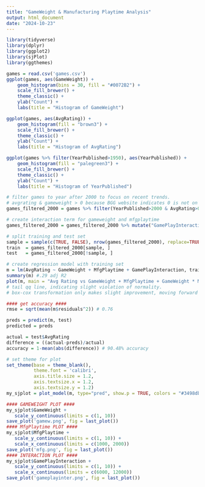 ---
title: "GameWeight & Manufacturing Playtime Analysis"
output: html_document
date: "2024-10-23"
---

```{r}
library(tidyverse)
library(dplyr)
library(ggplot2)
library(sjPlot)
library(ggthemes)

games = read.csv('games.csv')
ggplot(games, aes(GameWeight)) +
    geom_histogram(bins = 30, fill = "#0072B2") + 
    scale_fill_brewer() +
    theme_classic() + 
    ylab("Count") + 
    labs(title = "Histogram of GameWeight")

ggplot(games, aes(AvgRating)) +
    geom_histogram(fill = "brown3") + 
    scale_fill_brewer() +
    theme_classic() + 
    ylab("Count") + 
    labs(title = "Histogram of AvgRating")

ggplot(games %>% filter(YearPublished>1950), aes(YearPublished)) +
    geom_histogram(fill = "palegreen3") + 
    scale_fill_brewer() +
    theme_classic() + 
    ylab("Count") + 
    labs(title = "Histogram of YearPublished")
```

```{r}
# filter games to year after 2000 to focus on recent trends. 
# avgrating & gameweight > 0 because BGG website indicates 0 is not on the scale
games_filtered_2000 = games %>% filter(YearPublished>2000 & AvgRating>0 & GameWeight>0)

# create interaction term for gameweight and mfgplaytime
games_filtered_2000 = games_filtered_2000 %>% mutate("GamePlayInteraction" = GameWeight * MfgPlaytime)

# split training and test set
sample = sample(c(TRUE, FALSE), nrow(games_filtered_2000), replace=TRUE, prob=c(0.7,0.3))
train  = games_filtered_2000[sample, ]
test   = games_filtered_2000[!sample, ]

# create regression model with training set
m = lm(AvgRating ~ GameWeight + MfgPlaytime + GamePlayInteraction, train)
summary(m) #.29 adj R2
plot(m, main = "Avg Rating vs GameWeight + MfgPlaytime + GameWeight * MfgPlaytime") # ols assumption plots
# tail qq line, indicating slight violation of normality. 
# box-cox transformation only makes slight improvement, moving forward with no transform

#### get accuracy ####
rmse = sqrt(mean(m$residuals^2)) # 0.76

preds = predict(m, test)
predicted = preds

actual = test$AvgRating
difference = ((actual-preds)/actual)
accuracy = 1-mean(abs(difference)) # 90.48% accuracy
```

```{r, warning=FALSE}
# set theme for plot
set_theme(base = theme_blank(),
          theme.font = 'calibri',
          axis.title.size = 1.2,
          axis.textsize.x = 1.2,
          axis.textsize.y = 1.2)
my_sjplot = plot_model(m, type="pred", show.p = TRUE, colors = "#3498db")

#### GAMEWEIGHT PLOT ####
my_sjplot$GameWeight +
   scale_y_continuous(limits = c(1, 10)) 
save_plot('gamew.png', fig = last_plot())
#### MfgPlaytime PLOT ####
my_sjplot$MfgPlaytime +
   scale_y_continuous(limits = c(1, 10)) +
   scale_x_continuous(limits = c(1000, 2000))
save_plot('mfg.png', fig = last_plot())
#### INTERACTION PLOT ####
my_sjplot$GamePlayInteraction +
   scale_y_continuous(limits = c(1, 10)) +
   scale_x_continuous(limits = c(6000, 12000))
save_plot('gameplayinter.png', fig = last_plot())

```




